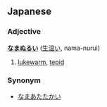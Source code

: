 ==Japanese==
===Adjective===
'''[[なま]][[ぬるい]]''' ([[生温い]], nama-nurui)

# [[lukewarm]], [[tepid]]

===Synonym===
*[[なまあたたかい]]